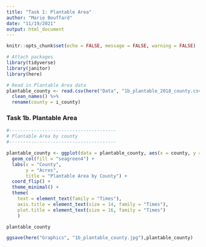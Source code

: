 ```yaml
---
title: "Task 1: Plantable Area"
author: "Marie Bouffard"
date: "11/19/2021"
output: html_document
---
```


```r
knitr::opts_chunk$set(echo = FALSE, message = FALSE, warning = FALSE)
```

```r
# Attach packages
library(tidyverse)
library(janitor)
library(here)

# Read in Plantable Area data
plantable_county <- read.csv(here("Data", "1b_plantable_2018_county.csv")) %>% 
  clean_names() %>% 
  rename(county = i_county)

```

### Task 1b. Plantable Area

```r

#---------------------------------------
# Plantable Area by county
#---------------------------------------

plantable_county <- ggplot(data = plantable_county, aes(x = county, y = area_acres)) +
  geom_col(fill = "seagreen4") +
  labs(x = "County", 
       y = "Acres",
       title = "Plantable Area by County") +
  coord_flip() +
  theme_minimal() +
  theme(
    text = element_text(family = "Times"),
    axis.title = element_text(size = 14, family = "Times"),
    plot.title = element_text(size = 16, family = "Times")
    )

plantable_county

ggsave(here("Graphics", "1b_plantable_county.jpg"),plantable_county)

```

